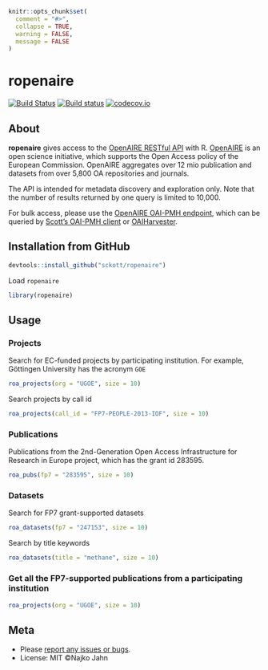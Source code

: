 ```r
knitr::opts_chunk$set(
  comment = "#>",
  collapse = TRUE,
  warning = FALSE,
  message = FALSE
)
```

# ropenaire

[![Build Status](https://travis-ci.org/njahn82/ropenaire.svg?branch=master)](https://travis-ci.org/njahn82/ropenaire)
[![Build status](https://ci.appveyor.com/api/projects/status/github/njahn82/ropenaire?branch=master)](https://ci.appveyor.com/project/njahn82/ropenaire)
[![codecov.io](http://codecov.io/github/njahn82/ropenaire/coverage.svg?branch=master)](http://codecov.io/github/njahn82/ropenaire?branch=master)

## About

**ropenaire** gives access to the [OpenAIRE RESTful API](http://api.openaire.eu/) with R. [OpenAIRE](https://www.openaire.eu/) is an open science initiative, which supports the Open Access policy of the European Commission. OpenAIRE aggregates over 12 mio publication and datasets from over 5,800 OA repositories and journals.

The API is intended for metadata discovery and exploration only. Note that the number of results returned by one query is limited to 10,000.

For bulk access, please use the [OpenAIRE OAI-PMH endpoint](http://api.openaire.eu/#cha_oai_pmh), which can be queried by [Scott's OAI-PMH client](https://github.com/sckott/oai) or [OAIHarvester](https://cran.r-project.org/web/packages/OAIHarvester/index.html).

## Installation from GitHub

```r
devtools::install_github("sckott/ropenaire")
```

Load `ropenaire`

```r
library(ropenaire)
```

## Usage 

### Projects

Search for EC-funded projects by participating institution. For example, Göttingen University has the acronym `GOE`

```r
roa_projects(org = "UGOE", size = 10)
```

Search projects by call id

```r
roa_projects(call_id = "FP7-PEOPLE-2013-IOF", size = 10)
```


### Publications

Publications from the 2nd-Generation Open Access Infrastructure for Research in Europe project, which has the grant id 283595.

```r
roa_pubs(fp7 = "283595", size = 10)
```

### Datasets

Search for FP7 grant-supported datasets

```r
roa_datasets(fp7 = "247153", size = 10)
```

Search by title keywords

```r
roa_datasets(title = "methane", size = 10)
```

### Get all the FP7-supported publications from a participating institution 

```r
roa_projects(org = "UGOE", size = 10)
```

## Meta

* Please [report any issues or bugs](https://github.com/njahn82/ropenaire/issues).
* License: MIT ©Najko Jahn
